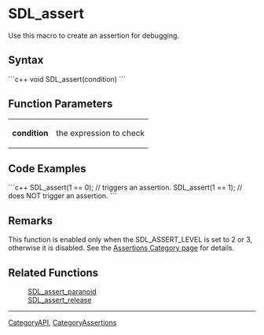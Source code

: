 
= SDL_assert =
Use this macro to create an assertion for debugging.


== Syntax ==
```c++
void SDL_assert(condition)
```

== Function Parameters ==
{|
|'''condition'''
|the expression to check
|}

== Code Examples ==
```c++
SDL_assert(1 == 0);  // triggers an assertion.
SDL_assert(1 == 1);  // does NOT trigger an assertion.
```

== Remarks ==
This function is enabled only when the SDL_ASSERT_LEVEL is set to 2 or 3, otherwise it is disabled.  See the [[CategoryAssertions|Assertions Category page]] for details.

== Related Functions ==
:[[SDL_assert_paranoid]]
:[[SDL_assert_release]]

----
[[CategoryAPI]], [[CategoryAssertions]]
